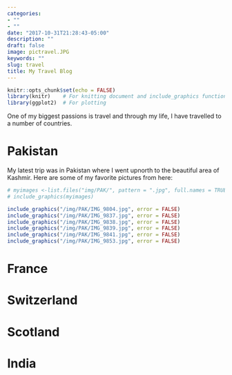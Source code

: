 ```yaml
---
categories:
- ""
- ""
date: "2017-10-31T21:28:43-05:00"
description: ""
draft: false
image: pictravel.JPG
keywords: ""
slug: travel
title: My Travel Blog
---
```


```r
knitr::opts_chunk$set(echo = FALSE)
library(knitr)    # For knitting document and include_graphics function
library(ggplot2)  # For plotting


```

One of my biggest passions is travel and through my life, I have travelled to a number of countries.

# Pakistan

My latest trip was in Pakistan where I went upnorth to the beautiful area of Kashmir. Here are some of my favorite pictures from here:
```r
# myimages <-list.files("img/PAK/", pattern = ".jpg", full.names = TRUE)
# include_graphics(myimages)

include_graphics("/img/PAK/IMG_9804.jpg", error = FALSE)
include_graphics("/img/PAK/IMG_9837.jpg", error = FALSE)
include_graphics("/img/PAK/IMG_9838.jpg", error = FALSE)
include_graphics("/img/PAK/IMG_9839.jpg", error = FALSE)
include_graphics("/img/PAK/IMG_9841.jpg", error = FALSE)
include_graphics("/img/PAK/IMG_9853.jpg", error = FALSE)

```

# France

# Switzerland

# Scotland

# India


